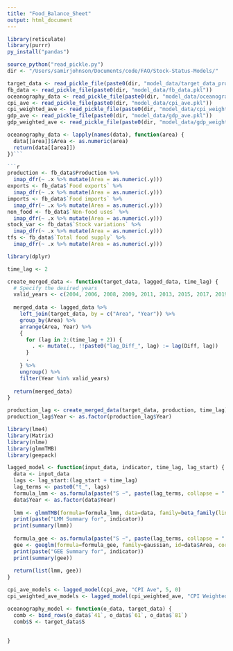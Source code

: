```yaml
---
title: "Food_Balance_Sheet"
output: html_document
---
```


```r
library(reticulate)
library(purrr)
py_install("pandas")
```

```r
source_python("read_pickle.py")
dir <- "/Users/samirjohnson/Documents/code/FAO/Stock-Status-Models/"
```

```r
target_data <- read_pickle_file(paste0(dir, "model_data/target_data_prototype.pkl"))
fb_data <- read_pickle_file(paste0(dir, "model_data/fb_data.pkl"))
oceanography_data <- read_pickle_file(paste0(dir, "model_data/oceanography_data_ave.pkl"))
cpi_ave <- read_pickle_file(paste0(dir, "model_data/cpi_ave.pkl"))
cpi_weighted_ave <- read_pickle_file(paste0(dir, "model_data/cpi_weighted_ave.pkl"))
gdp_ave <- read_pickle_file(paste0(dir, "model_data/gdp_ave.pkl"))
gdp_weighted_ave <- read_pickle_file(paste0(dir, "model_data/gdp_weighted_ave.pkl"))
```

```r
oceanography_data <- lapply(names(data), function(area) {
  data[[area]]$Area <- as.numeric(area)
  return(data[[area]])
})```

```r
production <- fb_data$Production %>%
  imap_dfr(~ .x %>% mutate(Area = as.numeric(.y)))
exports <- fb_data$`Food exports` %>%
  imap_dfr(~ .x %>% mutate(Area = as.numeric(.y)))
imports <- fb_data$`Food imports` %>%
  imap_dfr(~ .x %>% mutate(Area = as.numeric(.y)))
non_food <- fb_data$`Non-food uses` %>%
  imap_dfr(~ .x %>% mutate(Area = as.numeric(.y)))
stock_var <- fb_data$`Stock variations` %>%
  imap_dfr(~ .x %>% mutate(Area = as.numeric(.y)))
tfs <- fb_data$`Total food supply` %>%
  imap_dfr(~ .x %>% mutate(Area = as.numeric(.y)))
```

```r
library(dplyr)
```

```r
time_lag <- 2
```

```r
create_merged_data <- function(target_data, lagged_data, time_lag) {
  # Specify the desired years
  valid_years <- c(2004, 2006, 2008, 2009, 2011, 2013, 2015, 2017, 2019, 2021)
  
  merged_data <- lagged_data %>%
    left_join(target_data, by = c("Area", "Year")) %>%
    group_by(Area) %>%
    arrange(Area, Year) %>%
    {
      for (lag in 2:(time_lag + 2)) {
        . <- mutate(., !!paste0("lag_Diff_", lag) := lag(Diff, lag))
      }
      .
    } %>%
    ungroup() %>%
    filter(Year %in% valid_years)
  
  return(merged_data)
}
```

```r
production_lag <- create_merged_data(target_data, production, time_lag)
production_lag$Year <- as.factor(production_lag$Year)
```

```r
library(lme4)
library(Matrix)
library(nlme)
library(glmmTMB)
library(geepack)
```

```r
lagged_model <- function(input_data, indicator, time_lag, lag_start) {
  data <- input_data
  lags <- lag_start:(lag_start + time_lag)
  lag_terms <- paste0("t_", lags)
  formula_lmm <- as.formula(paste("S ~", paste(lag_terms, collapse = " + "), " + (1 | Area) + ar1(Year + 0 | Area)"))
  data$Year <- as.factor(data$Year)
  
  lmm <- glmmTMB(formula=formula_lmm, data=data, family=beta_family(link="logit"))
  print(paste("LMM Summary for", indicator))
  print(summary(lmm))
  
  formula_gee <- as.formula(paste("S ~", paste(lag_terms, collapse = " + ")))
  gee <- geeglm(formula=formula_gee, family=gaussian, id=data$Area, corstr = "ar1", data=data)
  print(paste("GEE Summary for", indicator))
  print(summary(gee))
  
  return(list(lmm, gee))
}
```

```r
cpi_ave_models <- lagged_model(cpi_ave, "CPI Ave", 5, 0)
cpi_weighted_ave_models <- lagged_model(cpi_weighted_ave, "CPI Weighted Ave", 5, 0)
```

```r
oceanography_model <- function(o_data, target_data) {
  comb <- bind_rows(o_data$`41`, o_data$`61`, o_data$`81`)
  comb$S <- target_data$S
  
  
}
```
